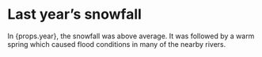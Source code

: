 # Last year’s snowfall

In {props.year}, the snowfall was above average.
It was followed by a warm spring which caused
flood conditions in many of the nearby rivers.
